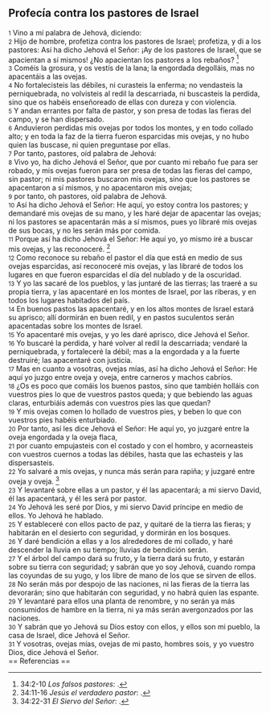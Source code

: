 == Profecía contra los pastores de Israel  ==

{{anchor|1}} <small>1</small> Vino a mí palabra de Jehová, diciendo:<br>
{{anchor|2}} <small>2</small> Hijo de hombre, profetiza contra los pastores de Israel; profetiza, y di a los pastores: Así ha dicho Jehová el Señor: ¡Ay de los pastores de Israel, que se apacientan a sí mismos! ¿No apacientan los pastores a los rebaños? <ref>34:2-10 ''Los falsos pastores'': {{lib|LU|165|2|3}}.</ref><br>
{{anchor|3}} <small>3</small> Coméis la grosura, y os vestís de la lana; la engordada degolláis, mas no apacentáis a las ovejas.<br>
{{anchor|4}} <small>4</small> No fortalecisteis las débiles, ni curasteis la enferma; no vendasteis la perniquebrada, no volvisteis al redil la descarriada, ni buscasteis la perdida, sino que os habéis enseñoreado de ellas con dureza y con violencia.<br>
{{anchor|5}} <small>5</small> Y andan errantes por falta de pastor, y son presa de todas las fieras del campo, y se han dispersado.<br>
{{anchor|6}} <small>6</small> Anduvieron perdidas mis ovejas por todos los montes, y en todo collado alto; y en toda la faz de la tierra fueron esparcidas mis ovejas, y no hubo quien las buscase, ni quien preguntase por ellas.<br>
{{anchor|7}} <small>7</small> Por tanto, pastores, oíd palabra de Jehová:<br>
{{anchor|8}} <small>8</small> Vivo yo, ha dicho Jehová el Señor, que por cuanto mi rebaño fue para ser robado, y mis ovejas fueron para ser presa de todas las fieras del campo, sin pastor; ni mis pastores buscaron mis ovejas, sino que los pastores se apacentaron a sí mismos, y no apacentaron mis ovejas;<br>
{{anchor|9}} <small>9</small> por tanto, oh pastores, oíd palabra de Jehová.<br>
{{anchor|10}} <small>10</small> Así ha dicho Jehová el Señor: He aquí, yo estoy contra los pastores; y demandaré mis ovejas de su mano, y les haré dejar de apacentar las ovejas; ni los pastores se apacentarán más a sí mismos, pues yo libraré mis ovejas de sus bocas, y no les serán más por comida.<br>
{{anchor|11}} <small>11</small> Porque así ha dicho Jehová el Señor: He aquí yo, yo mismo iré a buscar mis ovejas, y las reconoceré. <ref>34:11-16 ''Jesús el verdadero pastor'': {{lib|LU|165|2|8}}.</ref><br>
{{anchor|12}} <small>12</small> Como reconoce su rebaño el pastor el día que está en medio de sus ovejas esparcidas, así reconoceré mis ovejas, y las libraré de todos los lugares en que fueron esparcidas el día del nublado y de la oscuridad.<br>
{{anchor|13}} <small>13</small> Y yo las sacaré de los pueblos, y las juntaré de las tierras; las traeré a su propia tierra, y las apacentaré en los montes de Israel, por las riberas, y en todos los lugares habitados del país.<br>
{{anchor|14}} <small>14</small> En buenos pastos las apacentaré, y en los altos montes de Israel estará su aprisco; allí dormirán en buen redil, y en pastos suculentos serán apacentadas sobre los montes de Israel.<br>
{{anchor|15}} <small>15</small> Yo apacentaré mis ovejas, y yo les daré aprisco, dice Jehová el Señor.<br>
{{anchor|16}} <small>16</small> Yo buscaré la perdida, y haré volver al redil la descarriada; vendaré la perniquebrada, y fortaleceré la débil; mas a la engordada y a la fuerte destruiré; las apacentaré con justicia.<br>
{{anchor|17}} <small>17</small> Mas en cuanto a vosotras, ovejas mías, así ha dicho Jehová el Señor: He aquí yo juzgo entre oveja y oveja, entre carneros y machos cabríos.<br>
{{anchor|18}} <small>18</small> ¿Os es poco que comáis los buenos pastos, sino que también holláis con vuestros pies lo que de vuestros pastos queda; y que bebiendo las aguas claras, enturbiáis además con vuestros pies las que quedan?<br>
{{anchor|19}} <small>19</small> Y mis ovejas comen lo hollado de vuestros pies, y beben lo que con vuestros pies habéis enturbiado.<br>
{{anchor|20}} <small>20</small> Por tanto, así les dice Jehová el Señor: He aquí yo, yo juzgaré entre la oveja engordada y la oveja flaca,<br>
{{anchor|21}} <small>21</small> por cuanto empujasteis con el costado y con el hombro, y acorneasteis con vuestros cuernos a todas las débiles, hasta que las echasteis y las dispersasteis.<br>
{{anchor|22}} <small>22</small> Yo salvaré a mis ovejas, y nunca más serán para rapiña; y juzgaré entre oveja y oveja. <ref>34:22-31 ''El Siervo del Señor'': {{lib|LU|136|1|1}}.</ref><br>
{{anchor|23}} <small>23</small> Y levantaré sobre ellas a un pastor, y él las apacentará; a mi siervo David, él las apacentará, y él les será por pastor.<br>
{{anchor|24}} <small>24</small> Yo Jehová les seré por Dios, y mi siervo David príncipe en medio de ellos. Yo Jehová he hablado.<br>
{{anchor|25}} <small>25</small> Y estableceré con ellos pacto de paz, y quitaré de la tierra las fieras; y habitarán en el desierto con seguridad, y dormirán en los bosques.<br>
{{anchor|26}} <small>26</small> Y daré bendición a ellas y a los alrededores de mi collado, y haré descender la lluvia en su tiempo; lluvias de bendición serán.<br>
{{anchor|27}} <small>27</small> Y el árbol del campo dará su fruto, y la tierra dará su fruto, y estarán sobre su tierra con seguridad; y sabrán que yo soy Jehová, cuando rompa las coyundas de su yugo, y los libre de mano de los que se sirven de ellos.<br>
{{anchor|28}} <small>28</small> No serán más por despojo de las naciones, ni las fieras de la tierra las devorarán; sino que habitarán con seguridad, y no habrá quien las espante.<br>
{{anchor|29}} <small>29</small> Y levantaré para ellos una planta de renombre, y no serán ya más consumidos de hambre en la tierra, ni ya más serán avergonzados por las naciones.<br>
{{anchor|30}} <small>30</small> Y sabrán que yo Jehová su Dios estoy con ellos, y ellos son mi pueblo, la casa de Israel, dice Jehová el Señor.<br>
{{anchor|31}} <small>31</small> Y vosotras, ovejas mías, ovejas de mi pasto, hombres sois, y yo vuestro Dios, dice Jehová el Señor.<br>
== Referencias ==

<references />
